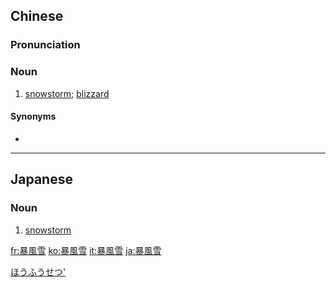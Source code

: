 {{also|暴风雪}}
==Chinese==
{{zh-forms|s=暴风雪|type=12}}

===Pronunciation===
{{zh-pron
|m=bàofēngxuě
|c=bou6 fung1 syut3
|cat=n
}}

===Noun===
{{zh-noun}}

# [[snowstorm]]; [[blizzard]] {{zh-mw|場}}

====Synonyms====
* {{zh-l|大風雪}}

{{zh-cat|Weather}}

----

==Japanese==
{{ja-kanjitab|暴|風|雪}}

===Noun===
{{ja-noun|ぼうふうせつ}}

# {{lb|ja|weather}} [[snowstorm]]

[[Category:ja:Weather|ほうふうせつ']]

[[fr:暴風雪]]
[[ko:暴風雪]]
[[it:暴風雪]]
[[ja:暴風雪]]
